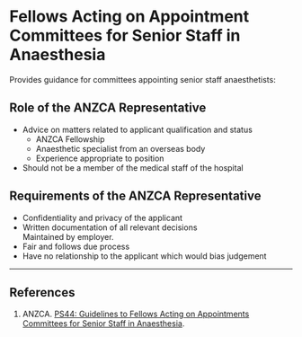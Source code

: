 # Fellows Acting on Appointment Committees for Senior Staff in Anaesthesia


Provides guidance for committees appointing senior staff anaesthetists:

## Role of the ANZCA Representative

* Advice on matters related to applicant qualification and status
	* ANZCA Fellowship
	* Anaesthetic specialist from an overseas body
	* Experience appropriate to position
* Should not be a member of the medical staff of the hospital

## Requirements of the ANZCA Representative

* Confidentiality and privacy of the applicant
* Written documentation of all relevant decisions  
Maintained by employer.
* Fair and follows due process
* Have no relationship to the applicant which would bias judgement


---

## References

1. ANZCA. [PS44: Guidelines to Fellows Acting on Appointments Committees for Senior Staff in Anaesthesia](http://www.anzca.edu.au/Documents/ps44-2006-guidelines-to-fellows-acting-on-appointm.pdf).